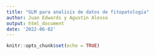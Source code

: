 ```yaml
---
title: "GLM para analisis de datos de fitopatologia"
author: Juan Edwards y Agustin Alesso
output: html_document
date: '2022-06-02'
---
```


```r
knitr::opts_chunk$set(echo = TRUE)
```
